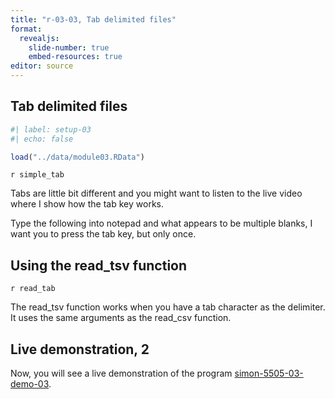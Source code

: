 ```yaml
---
title: "r-03-03, Tab delimited files"
format: 
  revealjs:
    slide-number: true
    embed-resources: true
editor: source
---
```


## Tab delimited files

```r
#| label: setup-03
#| echo: false

load("../data/module03.RData")
```

`r simple_tab`

::: notes

Tabs are little bit different and you might want to listen to the live video where I show how the tab key works.

Type the following into notepad and what appears to be multiple blanks, I want you to press the tab key, but only once.

:::

## Using the read_tsv function

`r read_tab`

::: notes

The read_tsv function works when you have a tab character as the delimiter. It uses the same arguments as the read_csv function.

:::

## Live demonstration, 2

Now, you will see a live demonstration of the program [simon-5505-03-demo-03][ref31].

[ref31]: https://github.com/pmean/classes/blob/master/introduction-to-r/03/src/simon-5505-03-demo-03.qmd

